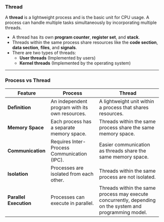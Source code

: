### Thread

A **thread** is a lightweight process and is the basic unit for CPU usage. A process can handle multiple tasks simultaneously by incorporating multiple threads.

- A thread has its own **program counter**, **register set**, and **stack**.  
- Threads within the same process share resources like the **code section**, **data section**, **files**, and **signals**.  
- There are two types of threads:  
  - **User threads** (Implemented by users)  
  - **Kernel threads** (Implemented by the operating system)
---

### Process vs Thread

| **Feature**        | **Process**                                                           | **Thread**                                                                     |
|--------------------|------------------------------------------------------------------------|---------------------------------------------------------------------------------|
| **Definition**      | An independent program with its own resources.                        | A lightweight unit within a process that shares resources.                      |
| **Memory Space**    | Each process has a separate memory space.                             | Threads within the same process share the same memory space.                   |
| **Communication**   | Requires Inter-Process Communication (IPC).                           | Easier communication as threads share the same memory space.                   |
| **Isolation**       | Processes are isolated from each other.                               | Threads within the same process are not isolated.                              |
| **Parallel Execution** | Processes can execute in parallel.                                | Threads within the same process may execute concurrently, depending on the system and programming model. |
